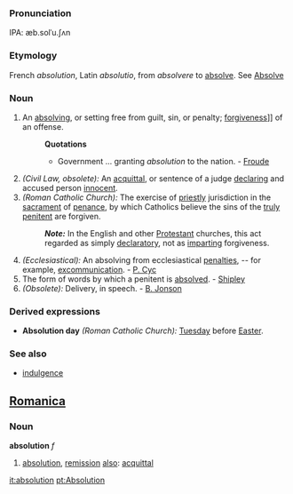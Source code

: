 ===Pronunciation===
IPA: æb.solˈu.ʃʌn

===Etymology===
French ''absolution'', Latin ''absolutio'', from ''absolvere'' to [[absolve]]. See [[Absolve]]
===Noun===
#An [[absolving]], or setting free from guilt, sin, or penalty; [[forgiven]]ess]] of an offense.
#:'''Quotations'''
#:*Government ... granting ''absolution'' to the nation. - [[Froude]]
#''(Civil Law, obsolete):'' An [[acquittal]], or sentence of a judge [[declaring]] and accused person [[innocent]].
#''(Roman Catholic Church):'' The exercise of [[priestly]] jurisdiction in the [[sacrament]] of [[penance]], by which Catholics believe the sins of the [[truly]] [[penitent]] are forgiven.
#:'''''Note:''''' In the English and other [[Protestant]] churches, this act regarded as simply [[declaratory]], not as [[imparting]] forgiveness.
#''(Ecclesiastical):'' An absolving from ecclesiastical [[penalties]], -- for example, [[excommunication]]. - [[P. Cyc]]
#The form of words by which a penitent is [[absolved]]. - [[Shipley]]
#''(Obsolete):'' Delivery, in speech. - [[B. Jonson]]
===Derived expressions===
*'''Absolution day''' ''(Roman Catholic Church):'' [[Tuesday]] before [[Easter]].
===See also===
*[[indulgence]]

==[[Romanica]]==
===Noun===
<b>absolution</b> ''f''
#[[absolution]], [[remission]] [[also]]: [[acquittal]]

[[it:absolution]]
[[pt:Absolution]]